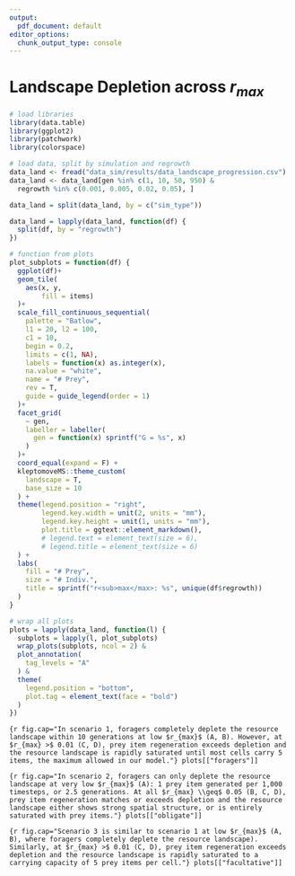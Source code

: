 ```yaml
---
output:
  pdf_document: default
editor_options:
  chunk_output_type: console
---
```


# Landscape Depletion across $r_{max}$

```r
# load libraries
library(data.table)
library(ggplot2)
library(patchwork)
library(colorspace)
```

```r
# load data, split by simulation and regrowth
data_land <- fread("data_sim/results/data_landscape_progression.csv")
data_land <- data_land[gen %in% c(1, 10, 50, 950) & 
  regrowth %in% c(0.001, 0.005, 0.02, 0.05), ]

data_land = split(data_land, by = c("sim_type"))

data_land = lapply(data_land, function(df) {
  split(df, by = "regrowth")
})
```

```r
# function from plots
plot_subplots = function(df) {
  ggplot(df)+
  geom_tile(
    aes(x, y,
        fill = items)
  )+
  scale_fill_continuous_sequential(
    palette = "Batlow",
    l1 = 20, l2 = 100,
    c1 = 10,
    begin = 0.2,
    limits = c(1, NA),
    labels = function(x) as.integer(x),
    na.value = "white",
    name = "# Prey",
    rev = T,
    guide = guide_legend(order = 1)
  )+
  facet_grid(
    ~ gen,
    labeller = labeller(
      gen = function(x) sprintf("G = %s", x)
    )
  )+
  coord_equal(expand = F) +
  kleptomoveMS::theme_custom(
    landscape = T, 
    base_size = 10
  ) +
  theme(legend.position = "right",
        legend.key.width = unit(2, units = "mm"),
        legend.key.height = unit(1, units = "mm"),
        plot.title = ggtext::element_markdown(),
        # legend.text = element_text(size = 6),
        # legend.title = element_text(size = 6)
  ) +
  labs(
    fill = "# Prey", 
    size = "# Indiv.",
    title = sprintf("r<sub>max</max>: %s", unique(df$regrowth))
  )
}
```


```r
# wrap all plots
plots = lapply(data_land, function(l) {
  subplots = lapply(l, plot_subplots)
  wrap_plots(subplots, ncol = 2) &
  plot_annotation(
    tag_levels = "A"
  ) &
  theme(
    legend.position = "bottom",
    plot.tag = element_text(face = "bold")
  ) 
})
```

```{r fig.cap="In scenario 1, foragers completely deplete the resource landscape within 10 generations at low $r_{max}$ (A, B). However, at $r_{max} >$ 0.01 (C, D), prey item regeneration exceeds depletion and the resource landscape is rapidly saturated until most cells carry 5 items, the maximum allowed in our model."}
plots[["foragers"]]
```

```{r fig.cap="In scenario 2, foragers can only deplete the resource landscape at very low $r_{max}$ (A): 1 prey item generated per 1,000 timesteps, or 2.5 generations. At all $r_{max} \\geq$ 0.05 (B, C, D), prey item regeneration matches or exceeds depletion and the resource landscape either shows strong spatial structure, or is entirely saturated with prey items."}
plots[["obligate"]]
```

```{r fig.cap="Scenario 3 is similar to scenario 1 at low $r_{max}$ (A, B), where foragers completely deplete the resource landscape). Similarly, at $r_{max} >$ 0.01 (C, D), prey item regeneration exceeds depletion and the resource landscape is rapidly saturated to a carrying capacity of 5 prey items per cell."}
plots[["facultative"]]
```